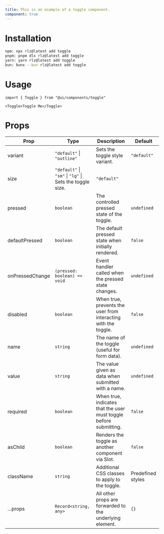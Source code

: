 ```yaml
---
title: This is an example of a toggle component.
component: true
---
```


<ComponentPreview name="toggle" />

# Installation
```bash
npm: npx rlz@latest add toggle
pnpm: pnpm dlx rlz@latest add toggle
yarn: yarn rlz@latest add toggle
bun: bunx --bun rlz@latest add toggle
```

# Usage
```tsx
import { Toggle } from "@ui/components/toggle"
```

```tsx
<Toggle>Toggle Me</Toggle>
```

# Props
<Separator orientation="horizontal" />
<ComponentProps name="toggle" />

<MarkdownFallback>

| Prop | Type | Description | Default |
|------|------|-------------|---------|
| variant | `"default"` \| `"outline"` | Sets the toggle style variant. | `"default"` |
| size | `"default"` \| `"sm"` \| `"lg"` \| Sets the toggle size. | `"default"` |
| pressed | `boolean` | The controlled pressed state of the toggle. | `undefined` |
| defaultPressed | `boolean` | The default pressed state when initially rendered. | `false` |
| onPressedChange | `(pressed: boolean) => void` | Event handler called when the pressed state changes. | `undefined` |
| disabled | `boolean` | When true, prevents the user from interacting with the toggle. | `false` |
| name | `string` | The name of the toggle (useful for form data). | `undefined` |
| value | `string` | The value given as data when submitted with a name. | `undefined` |
| required | `boolean` | When true, indicates that the user must toggle before submitting. | `false` |
| asChild | `boolean` | Renders the toggle as another component via Slot. | `false` |
| className | `string` | Additional CSS classes to apply to the toggle. | Predefined styles |
| ...props | `Record<string, any>` | All other props are forwarded to the underlying element. | `{}` |

</MarkdownFallback>
